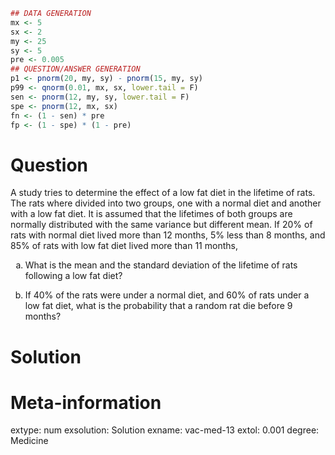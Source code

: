 
```r
## DATA GENERATION
mx <- 5
sx <- 2
my <- 25
sy <- 5
pre <- 0.005
## QUESTION/ANSWER GENERATION
p1 <- pnorm(20, my, sy) - pnorm(15, my, sy)
p99 <- qnorm(0.01, mx, sx, lower.tail = F)
sen <- pnorm(12, my, sy, lower.tail = F)
spe <- pnorm(12, mx, sx)
fn <- (1 - sen) * pre
fp <- (1 - spe) * (1 - pre)
```

Question
========
A study tries to determine the effect of a low fat diet in the lifetime of rats. The rats where divided into two groups, one with a normal diet and another with a low fat diet. It is assumed that the lifetimes of both groups are normally distributed with the same variance but different mean. If 20% of rats with normal diet lived more than 12 months, 5% less than 8 months, and 85% of rats with low fat diet lived more than 11 months,


a. What is the mean and the standard deviation of the lifetime of rats following a low fat diet?

a. If 40% of the rats were under a normal diet, and 60% of rats under a low fat diet, what is the probability that a random rat die before 9 months?

Solution
========


Meta-information 
================
extype: num
exsolution: Solution
exname: vac-med-13
extol: 0.001
degree: Medicine
 
  
